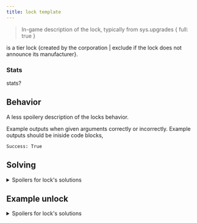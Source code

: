 ```yaml
---
title: lock template
---
```


> In-game description of the lock, typically from sys.upgrades { full: true }

<lock> is a tier <N> lock {created by the <in-game corp> corporation | exclude if the lock does not announce its manufacturer}.

### Stats

stats?

## Behavior

A less spoilery description of the locks behavior.

Example outputs when given arguments correctly or incorrectly.
Example outputs should be iniside code blocks,

```
Success: True
```

## Solving

<details>
<summary>Spoilers for lock's solutions</summary>

The arguments required for solving

### Subheaders that describe individual arguments

Spoilery description of each argument. Maybe a table of answers, maybe how a value is found.

</details>

## Example unlock

<details>
  <summary>Spoilers for lock's solutions</summary>
  ``` An example potential solution, outputted from the CLI ```
</details>
